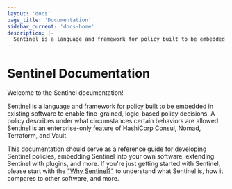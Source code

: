 ```yaml
---
layout: 'docs'
page_title: 'Documentation'
sidebar_current: 'docs-home'
description: |-
  Sentinel is a language and framework for policy built to be embedded in existing software to enable fine-grained, logic-based policy decisions.
---
```


# Sentinel Documentation

Welcome to the Sentinel documentation!

Sentinel is a language and framework for policy built to be embedded
in existing software to enable fine-grained, logic-based policy decisions.
A policy describes under what circumstances certain behaviors are allowed.
Sentinel is an enterprise-only feature of HashiCorp Consul, Nomad, Terraform,
and Vault.

This documentation should serve as a reference guide for developing Sentinel
policies, embedding Sentinel into your own software, extending Sentinel with
plugins, and more. If you're just getting started with Sentinel, please start with the
["Why Sentinel?"](/sentinel/why) to understand what Sentinel is, how it
compares to other software, and more.

<VideoEmbed url="https://www.youtube.com/embed/Vy8s7AAvU6g"/>